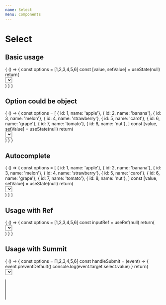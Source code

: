 ```yaml
---
name: Select
menu: Components
---
```



# Select

## Basic usage

<Playground>
  {
    () => {
      const options = [1,2,3,4,5,6]
      const [value, setValue] = useState(null)
      return(
        <div>
          <Select
           style={{width: '500px', height: '40px'}} 
           value={value} 
           onChange={setValue} 
           options={options}
          />
        </div>
      )
    }
  }
</Playground>

## Option could be object

<Playground>
  {
    () => {
      const options = [
        { id: 1, name: 'apple'}, 
        { id: 2, name: 'banana'},
        { id: 3, name: 'melon'},
        { id: 4, name: 'strawberry'},
        { id: 5, name: 'carot'},
        { id: 6, name: 'grape'},
        { id: 7, name: 'tomato'},
        { id: 8, name: 'nut'},
      ]
      const [value, setValue] = useState(null)
      return(
        <div>
          <Select
           style={{width: '500px', height: '40px'}} 
           value={value} 
           onChange={setValue} 
           options={options}
           getOptionLabel={(option) => option.name}
          />
        </div>
      )
    }
  }
</Playground>

## Autocomplete

<Playground>
  {
    () => {
      const options = [
        { id: 1, name: 'apple'}, 
        { id: 2, name: 'banana'},
        { id: 3, name: 'melon'},
        { id: 4, name: 'strawberry'},
        { id: 5, name: 'carot'},
        { id: 6, name: 'grape'},
        { id: 7, name: 'tomato'},
        { id: 8, name: 'nut'},
      ]
      const [value, setValue] = useState(null)
      return(
        <div>
          <Select
           style={{width: '500px', height: '40px'}} 
           value={value} 
           onChange={setValue} 
           options={options}
           getOptionLabel={(option) => option.name}
           autocomplete
          />
        </div>
      )
    }
  }
</Playground>


## Usage with Ref

<Playground>
  {
    () => {
      const options = [1,2,3,4,5,6]
      const inputRef = useRef(null)
      return(
        <div>
          <Select
           style={{width: '500px', height: '40px'}} 
           options={options}
           ref={inputRef}
          />
          <button onClick={() => console.log(inputRef.current.value) }>확인</button>
        </div>
      )
    }
  }
</Playground>

## Usage with Summit

<Playground>
  {
    () => {
      const options = [1,2,3,4,5,6]
      const handleSubmit = (event) => {
        event.preventDefault()
        console.log(event.target.select.value)
      }
      return(
        <form onSubmit={handleSubmit}>
          <Select
           style={{width: '500px', height: '40px'}} 
           options={options}
           name='select'
          />
          <input type="submit"/>
        </form>
      )
    }
  }
</Playground>

## Multi Select

<Playground>
  {
    () => {
      const options = [
        { id: 1, name: 'apple'}, 
        { id: 2, name: 'banana'},
        { id: 3, name: 'melon'},
        { id: 4, name: 'strawberry'},
        { id: 5, name: 'carot'},
        { id: 6, name: 'grape'},
        { id: 7, name: 'tomato'},
        { id: 8, name: 'nut'},
      ]
      const [value, setValue] = useState([
        { id: 1, name: 'apple'}, 
        { id: 2, name: 'banana'}
      ])
      return(
        <>
          <Select
           style={{width: '500px', height: '40px'}} 
           options={options}
           multiple
           value={value}
           onChange={setValue}
           getOptionLabel={(option) => option.name}
          />
        </>
      )
    }
  }
</Playground>

## Properties

<Props of={Select} />
